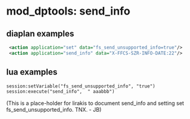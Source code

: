 
# mod_dptools: send_info 

## diaplan examples

```xml
 <action application="set" data="fs_send_unsupported_info=true"/>
 <action application="send_info" data="X-FFCS-SZR-INFO-DATE:22"/>
```

## lua examples

```xml
session:setVariable("fs_send_unsupported_info", "true")
session:execute("send_info",  " aaabbb")
```

(This is a place-holder for lirakis to document send\_info and setting set fs\_send\_unsupported\_info. TNX. - JB)


